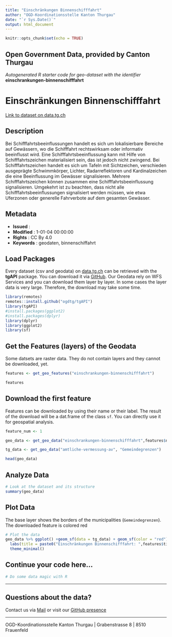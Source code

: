 ```yaml
---
title: "Einschränkungen Binnenschifffahrt"
author: "OGD-Koordinationsstelle Kanton Thurgau"
date: "`r Sys.Date()`"
output: html_document
---
```


```r
knitr::opts_chunk$set(echo = TRUE)
```

## Open Government Data, provided by **Canton Thurgau**
*Autogenerated R starter code for geo-dataset with the identifier* **einschrankungen-binnenschifffahrt**


# **Einschränkungen Binnenschifffahrt**

[Link to dataset on data.tg.ch](https://data.tg.ch/explore/dataset/einschrankungen-binnenschifffahrt/information/)

## Description

Bei Schifffahrtsbeeinflussungen handelt es sich um lokalisierbare Bereiche auf Gewässern, wo die Schifffahrt rechtswirksam oder informativ beeinflusst wird. Eine Schifffahrtsbeeinflussung kann mit Hilfe von Schifffahrtszeichen materialisiert sein, das ist jedoch nicht zwingend. Bei Schifffahrtszeichen handelt es sich um Tafeln mit Sichtzeichen, verschieden ausgeprägte Schwimmkörper, Lichter, Radarreflektoren und Kardinalzeichen die eine Beeinflussung im Gewässer signalisieren. Mehrere Schifffahrtszeichen können zusammen eine Schifffahrtsbeeinflussung signalisieren. Umgekehrt ist zu beachten, dass nicht alle Schifffahrtsbeeinflussungen signalisiert werden müssen, wie etwa Uferzonen oder generelle Fahrverbote auf dem gesamten Gewässer.

## Metadata

- **Issued**                   : 
- **Modified**                 : 1-01-04 00:00:00
- **Rights**                   : CC By 4.0
- **Keywords**                 : geodaten, binnenschiffahrt

## Load Packages

Every dataset (csv and geodata) on [data.tg.ch](https://data.tg.ch/pages/start/) can be retrieved with the **tgAPI** package. You can download it via [GitHub](https://github.com/ogdtg/tgAPI). Our Geodata rely on WFS Services and you can download them layer by layer. In some cases the layer data is very large. Therefore, the download may take some time.

```r
library(remotes)
remotes::install.github("ogdtg/tgAPI")
library(tgAPI)
#install.packages(ggplot2)
#install.packages(dplyr)
library(dplyr)
library(ggplot2)
library(sf)

```


## Get the Features (layers) of the Geodata

Some datsets are raster data. They do not contain layers and they cannot be downloaded, yet.

```r
features <- get_geo_features("einschrankungen-binnenschifffahrt")

features
```


## Download the first feature

Features can be downloaded by using their name or their label. The result of the download will be a dat.frame of the class `sf`. You can directly use it for geospatial analysis.

```r

feature_num <- 1

geo_data <- get_geo_data("einschrankungen-binnenschifffahrt",features$name[feature_num])

tg_data <- get_geo_data("amtliche-vermessung-av", "Gemeindegrenzen")

head(geo_data)
```


## Analyze Data

```r

# Look at the dataset and its structure
summary(geo_data)

```


## Plot Data

The base layer shows the borders of the municipalities (`Gemeindegrenzen`). The downloaded feature is colored red

```r

# Plot the data
geo_data %>% ggplot() +geom_sf(data = tg_data) + geom_sf(color = "red") +
  labs(title = paste0("Einschränkungen Binnenschifffahrt: ",features$title[feature_num])) +
  theme_minimal()

```


## Continue your code here...


```r
# Do some data magic with R
```

------------------------------------------------------------------------

## Questions about the data?

Contact us via [Mail](mailto:ogd@tg.ch) or visit our [GitHub presence](https://github.com/ogdtg)


------------------------------------------------------------------------

OGD-Koordinationsstelle Kanton Thurgau | Grabenstrasse 8 | 8510 Frauenfeld
